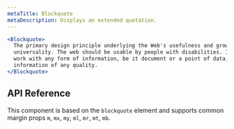 ```yaml
---
metaTitle: Blockquote
metaDescription: Displays an extended quotation.
---
```


```jsx live=true
<Blockquote>
  The primary design principle underlying the Web's usefulness and growth is
  universality. The web should be usable by people with disabilities. It must
  work with any form of information, be it document or a point of data, and
  information of any quality.
</Blockquote>
```

## API Reference

This component is based on the `blockquote` element and supports common margin props `m`, `mx`, `my`, `ml`, `mr`, `mt`, `mb`.
